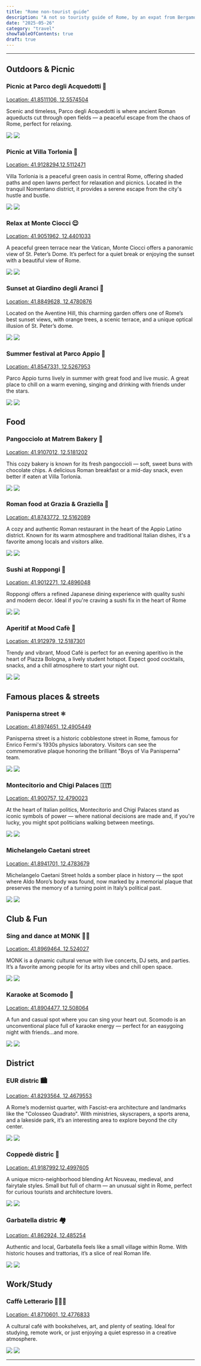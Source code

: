```yaml
---
title: "Rome non-tourist guide"
description: "A not so touristy guide of Rome, by an expat from Bergamo"
date: "2025-05-26"
category: "travel"
showTableOfContents: true
draft: true
---
```



---

## Outdoors & Picnic

### Picnic at Parco degli Acquedotti 🧺

<Callout type="map">
  <a
    href="https://maps.app.goo.gl/217g9U8EMLJa6xzB7"
    target="_blank"
    rel="noopener noreferrer"
  >
    Location: 41.8511106, 12.5574504
  </a>
</Callout>

Scenic and timeless, Parco degli Acquedotti is where ancient Roman aqueducts
cut through open fields — a peaceful escape from the chaos of Rome, perfect for relaxing.

<Slider qta="2">
  <img src="https://placehold.co/600x400" class="element-1" />
  <img src="https://placehold.co/600x400" class="element-2 hidden" />
</Slider>

### Picnic at Villa Torlonia 🧺

<Callout type="map">
  <a
    href="https://maps.app.goo.gl/s5ifZ97pvbjxRH2s8"
    target="_blank"
    rel="noopener noreferrer"
  >
    Location: 41.9128294,12.5112471
  </a>
</Callout>

Villa Torlonia is a peaceful green oasis in central Rome, offering shaded paths and open lawns perfect for relaxation and picnics.
Located in the tranquil Nomentano district, it provides a serene escape from the city's hustle and bustle.

<Slider qta="2">
  <img src="https://placehold.co/600x400" class="element-1" />
  <img src="https://placehold.co/600x400" class="element-2 hidden" />
</Slider>

### Relax at Monte Ciocci 😌

<Callout type="map">
  <a
    href="https://maps.app.goo.gl/Hc8N2vkDCQStJcwY8"
    target="_blank"
    rel="noopener noreferrer"
  >
    Location: 41.9051962, 12.4401033
  </a>
</Callout>

A peaceful green terrace near the Vatican, Monte Ciocci offers a panoramic view of St. Peter’s Dome.
It’s perfect for a quiet break or enjoying the sunset with a beautiful view of Rome.

<Slider qta="2">
  <img src="https://placehold.co/600x400" class="element-1" />
  <img src="https://placehold.co/600x400" class="element-2 hidden" />
</Slider>

### Sunset at Giardino degli Aranci 🌅

<Callout type="map">
  <a
    href="https://maps.app.goo.gl/DNY7mYrLg76miTEW6"
    target="_blank"
    rel="noopener noreferrer"
  >
    Location: 41.8849628, 12.4780876
  </a>
</Callout>

Located on the Aventine Hill, this charming garden offers one of Rome’s best sunset views,
with orange trees, a scenic terrace, and a unique optical illusion of St. Peter’s dome.

<Slider qta="2">
  <img src="https://placehold.co/600x400" class="element-1" />
  <img src="https://placehold.co/600x400" class="element-2 hidden" />
</Slider>

### Summer festival at Parco Appio 🌻

<Callout type="map">
  <a
    href="https://maps.app.goo.gl/b4DKY9GCkMX3BcMw5"
    target="_blank"
    rel="noopener noreferrer"
  >
    Location: 41.8547331, 12.5267953
  </a>
</Callout>

Parco Appio turns lively in summer with great food and live music.
A great place to chill on a warm evening, singing and drinking with friends under the stars.

<Slider qta="2">
  <img src="https://placehold.co/600x400" class="element-1" />
  <img src="https://placehold.co/600x400" class="element-2 hidden" />
</Slider>

## Food

### Pangocciolo at Matrem Bakery 🍪

<Callout type="map">
  <a
    href="https://maps.app.goo.gl/58xNdW8gPKJwc7bm7"
    target="_blank"
    rel="noopener noreferrer"
  >
    Location: 41.9107012, 12.5181202
  </a>
</Callout>

This cozy bakery is known for its fresh pangoccioli — soft, sweet buns with chocolate chips.
A delicious Roman breakfast or a mid-day snack, even better if eaten at Villa Torlonia.

<Slider qta="2">
  <img src="https://placehold.co/600x400" class="element-1" />
  <img src="https://placehold.co/600x400" class="element-2 hidden" />
</Slider>

### Roman food at Grazia & Graziella 🍝

<Callout type="map">
  <a
    href="https://maps.app.goo.gl/NJiaRCPyRBj2tds49"
    target="_blank"
    rel="noopener noreferrer"
  >
    Location: 41.8743772, 12.5162089
  </a>
</Callout>

A cozy and authentic Roman restaurant in the heart of the Appio Latino district.
Known for its warm atmosphere and traditional Italian dishes, it's a favorite among locals and visitors alike.

<Slider qta="2">
  <img src="https://placehold.co/600x400" class="element-1" />
  <img src="https://placehold.co/600x400" class="element-2 hidden" />
</Slider>

### Sushi at Roppongi 🍣

<Callout type="map">
  <a
    href="https://maps.app.goo.gl/VxvLehpzEsJnJCqq5"
    target="_blank"
    rel="noopener noreferrer"
  >
    Location: 41.9012271, 12.4896048
  </a>
</Callout>

Roppongi offers a refined Japanese dining experience with quality sushi and modern decor.
Ideal if you're craving a sushi fix in the heart of Rome

<Slider qta="2">
  <img src="https://placehold.co/600x400" class="element-1" />
  <img src="https://placehold.co/600x400" class="element-2 hidden" />
</Slider>

### Aperitif at Mood Cafè 🍹

<Callout type="map">
  <a
    href="https://maps.app.goo.gl/9AEMw831aZoFNBip7"
    target="_blank"
    rel="noopener noreferrer"
  >
    Location: 41.912979, 12.5187301
  </a>
</Callout>

Trendy and vibrant, Mood Café is perfect for an evening aperitivo in the heart of Piazza Bologna, a lively student hotspot.
Expect good cocktails, snacks, and a chill atmosphere to start your night out.

<Slider qta="2">
  <img src="https://placehold.co/600x400" class="element-1" />
  <img src="https://placehold.co/600x400" class="element-2 hidden" />
</Slider>

## Famous places & streets

### Panisperna street ⚛️

<Callout type="map">
  <a
    href="https://maps.app.goo.gl/HiRy8N1VXKia8hjD8"
    target="_blank"
    rel="noopener noreferrer"
  >
    Location: 41.8974651, 12.4905449
  </a>
</Callout>

Panisperna street is a historic cobblestone street in Rome, famous for Enrico Fermi's 1930s physics laboratory.
Visitors can see the commemorative plaque honoring the brilliant "Boys of Via Panisperna" team.

<Slider qta="2">
  <img src="https://placehold.co/600x400" class="element-1" />
  <img src="https://placehold.co/600x400" class="element-2 hidden" />
</Slider>

### Montecitorio and Chigi Palaces 🇮🇹

<Callout type="map">
  <a
    href="https://maps.app.goo.gl/Uqa6Gi77y3sAPzV68"
    target="_blank"
    rel="noopener noreferrer"
  >
    Location: 41.900757, 12.4790023
  </a>
</Callout>

At the heart of Italian politics, Montecitorio and Chigi Palaces stand as iconic symbols of power — where national
decisions are made and, if you're lucky, you might spot politicians walking between meetings.

<Slider qta="2">
  <img src="https://placehold.co/600x400" class="element-1" />
  <img src="https://placehold.co/600x400" class="element-2 hidden" />
</Slider>

### Michelangelo Caetani street 

<Callout type="map">
  <a
    href="https://maps.app.goo.gl/SeQCHTW5176GX96E7"
    target="_blank"
    rel="noopener noreferrer"
  >
    Location: 41.8941701, 12.4783679
  </a>
</Callout>

Michelangelo Caetani Street holds a somber place in history — the spot where Aldo Moro’s body was found,
now marked by a memorial plaque that preserves the memory of a turning point in Italy’s political past.

<Slider qta="2">
  <img src="https://placehold.co/600x400" class="element-1" />
  <img src="https://placehold.co/600x400" class="element-2 hidden" />
</Slider>

## Club & Fun

### Sing and dance at MONK 🕺🏽

<Callout type="map">
  <a
    href="https://maps.app.goo.gl/V4AhrkVWWcgzhYGP7"
    target="_blank"
    rel="noopener noreferrer"
  >
    Location: 41.8969464, 12.524027
  </a>
</Callout>

MONK is a dynamic cultural venue with live concerts, DJ sets, and parties.
It’s a favorite among people for its artsy vibes and chill open space.

<Slider qta="2">
  <img src="https://placehold.co/600x400" class="element-1" />
  <img src="https://placehold.co/600x400" class="element-2 hidden" />
</Slider>

### Karaoke at Scomodo 🎤

<Callout type="map">
  <a
    href="https://maps.app.goo.gl/pxQYvgkHoLRpGbuP7"
    target="_blank"
    rel="noopener noreferrer"
  >
    Location: 41.8904477, 12.508064
  </a>
</Callout>

A fun and casual spot where you can sing your heart out. Scomodo is an unconventional place
full of karaoke energy — perfect for an easygoing night with friends...and more.

<Slider qta="2">
  <img src="https://placehold.co/600x400" class="element-1" />
  <img src="https://placehold.co/600x400" class="element-2 hidden" />
</Slider>

## District

### EUR distric 🏙️

<Callout type="map">
  <a
    href="https://maps.app.goo.gl/F3b4gtx1JTF53GnP6"
    target="_blank"
    rel="noopener noreferrer"
  >
    Location: 41.8293564, 12.4679553
  </a>
</Callout>

A Rome’s modernist quarter, with Fascist-era architecture and landmarks like the "Colosseo Quadrato".
With ministries, skyscrapers, a sports arena, and a lakeside park, it’s an interesting area to explore beyond the city center.

<Slider qta="2">
  <img src="https://placehold.co/600x400" class="element-1" />
  <img src="https://placehold.co/600x400" class="element-2 hidden" />
</Slider>

### Coppedè distric 🏡

<Callout type="map">
  <a
    href="https://maps.app.goo.gl/3zrLHCSRmbZJHSrG7"
    target="_blank"
    rel="noopener noreferrer"
  >
    Location: 41.9187992,12.4997605
  </a>
</Callout>

A unique micro-neighborhood blending Art Nouveau, medieval, and fairytale styles.
Small but full of charm — an unusual sight in Rome, perfect for curious tourists and architecture lovers.

<Slider qta="2">
  <img src="https://placehold.co/600x400" class="element-1" />
  <img src="https://placehold.co/600x400" class="element-2 hidden" />
</Slider>

### Garbatella distric 🏘️

<Callout type="map">
  <a
    href="https://maps.app.goo.gl/WwkLg7GtMRmsiZQr9"
    target="_blank"
    rel="noopener noreferrer"
  >
    Location: 41.862924, 12.485254
  </a>
</Callout>

Authentic and local, Garbatella feels like a small village within Rome.
With historic houses and trattorias, it’s a slice of real Roman life.

<Slider qta="2">
  <img src="https://placehold.co/600x400" class="element-1" />
  <img src="https://placehold.co/600x400" class="element-2 hidden" />
</Slider>

## Work/Study

### Caffè Letterario 👨🏻‍💻

<Callout type="map">
  <a
    href="https://maps.app.goo.gl/qrt7brNdipWqB4FE6"
    target="_blank"
    rel="noopener noreferrer"
  >
    Location: 41.8710601, 12.4776833
  </a>
</Callout>

A cultural café with bookshelves, art, and plenty of seating. Ideal for studying,
remote work, or just enjoying a quiet espresso in a creative atmosphere.

<Slider qta="2">
  <img src="https://placehold.co/600x400" class="element-1" />
  <img src="https://placehold.co/600x400" class="element-2 hidden" />
</Slider>

---
